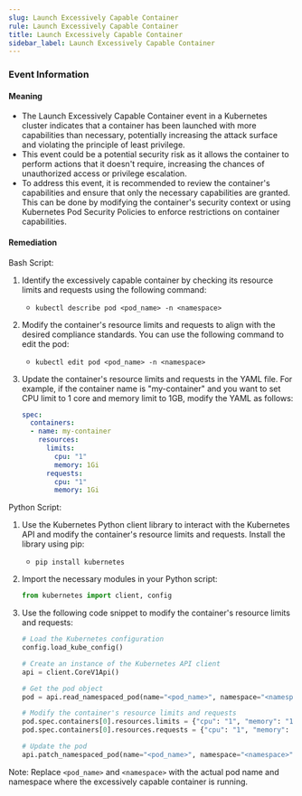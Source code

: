 ```yaml
--- 
slug: Launch Excessively Capable Container
rule: Launch Excessively Capable Container
title: Launch Excessively Capable Container
sidebar_label: Launch Excessively Capable Container
---
```

                   

### Event Information

#### Meaning

- The Launch Excessively Capable Container event in a Kubernetes cluster indicates that a container has been launched with more capabilities than necessary, potentially increasing the attack surface and violating the principle of least privilege.
- This event could be a potential security risk as it allows the container to perform actions that it doesn't require, increasing the chances of unauthorized access or privilege escalation.
- To address this event, it is recommended to review the container's capabilities and ensure that only the necessary capabilities are granted. This can be done by modifying the container's security context or using Kubernetes Pod Security Policies to enforce restrictions on container capabilities.

#### Remediation

Bash Script:
1. Identify the excessively capable container by checking its resource limits and requests using the following command:
   - `kubectl describe pod <pod_name> -n <namespace>`

2. Modify the container's resource limits and requests to align with the desired compliance standards. You can use the following command to edit the pod:
   - `kubectl edit pod <pod_name> -n <namespace>`

3. Update the container's resource limits and requests in the YAML file. For example, if the container name is "my-container" and you want to set CPU limit to 1 core and memory limit to 1GB, modify the YAML as follows:
   ```yaml
   spec:
     containers:
     - name: my-container
       resources:
         limits:
           cpu: "1"
           memory: 1Gi
         requests:
           cpu: "1"
           memory: 1Gi
   ```

Python Script:
1. Use the Kubernetes Python client library to interact with the Kubernetes API and modify the container's resource limits and requests. Install the library using pip:
   - `pip install kubernetes`

2. Import the necessary modules in your Python script:
   ```python
   from kubernetes import client, config
   ```

3. Use the following code snippet to modify the container's resource limits and requests:
   ```python
   # Load the Kubernetes configuration
   config.load_kube_config()

   # Create an instance of the Kubernetes API client
   api = client.CoreV1Api()

   # Get the pod object
   pod = api.read_namespaced_pod(name="<pod_name>", namespace="<namespace>")

   # Modify the container's resource limits and requests
   pod.spec.containers[0].resources.limits = {"cpu": "1", "memory": "1Gi"}
   pod.spec.containers[0].resources.requests = {"cpu": "1", "memory": "1Gi"}

   # Update the pod
   api.patch_namespaced_pod(name="<pod_name>", namespace="<namespace>", body=pod)
   ```

Note: Replace `<pod_name>` and `<namespace>` with the actual pod name and namespace where the excessively capable container is running.

 